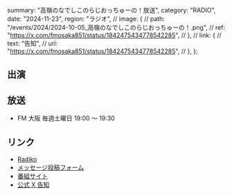   summary: "高嶺のなでしこのらじおっちゅーの！放送",
  category: "RADIO",
  date: "2024-11-23",
  region: "ラジオ",
  // image: {
  //   path: "/events/2024/2024-10-05_高嶺のなでしこのらじおっちゅーの！.png",
  //   ref: "https://x.com/fmosaka851/status/1842475434778542285",
  // },
  // link: {
  //   text: "告知",
  //   url: "https://x.com/fmosaka851/status/1842475434778542285",
  // },
};

## 出演

## 放送

- FM 大阪 毎週土曜日 19:00 ～ 19:30

## リンク

- [Radiko](https://radiko.jp/share/?sid=FMO&t=20241005190000)
- [メッセージ投稿フォーム](https://fmosaka.futureartist.net/enquete/354047)
- [番組サイト](https://www.fmosaka.net/_ct/17722199)
- [公式 X 告知](https://x.com/takanenofficial/status/1836979149044600863)
